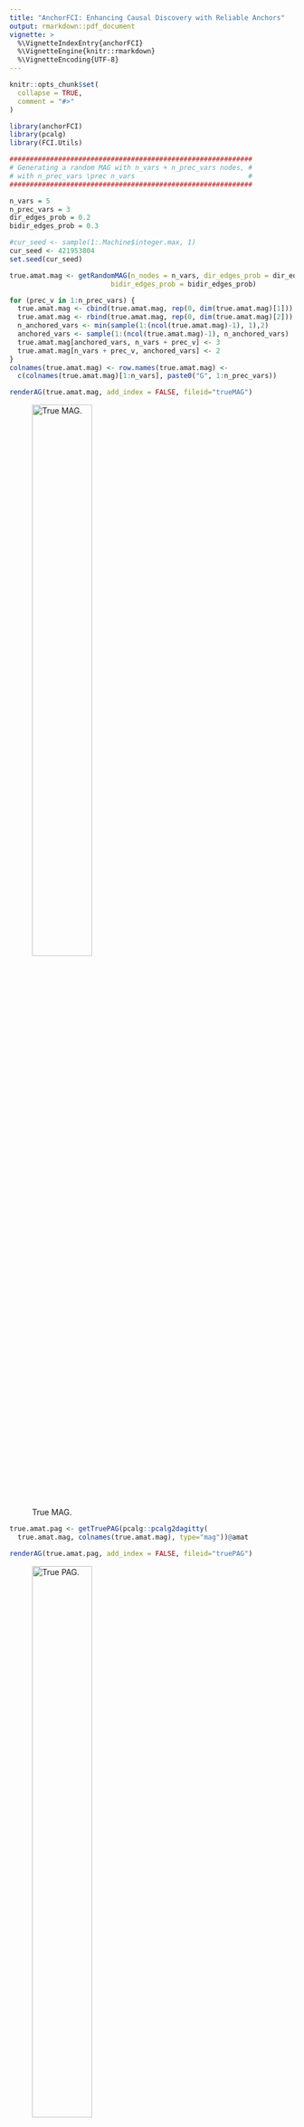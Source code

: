 ```yaml
---
title: "AnchorFCI: Enhancing Causal Discovery with Reliable Anchors"
output: rmarkdown::pdf_document
vignette: >
  %\VignetteIndexEntry{anchorFCI}
  %\VignetteEngine{knitr::rmarkdown}
  %\VignetteEncoding{UTF-8}
---
```


```r
knitr::opts_chunk$set(
  collapse = TRUE,
  comment = "#>"
)
```

```r

library(anchorFCI)
library(pcalg)
library(FCI.Utils)
```


```r

############################################################
# Generating a random MAG with n_vars + n_prec_vars nodes, #
# with n_prec_vars \prec n_vars                            #
############################################################

n_vars = 5
n_prec_vars = 3
dir_edges_prob = 0.2
bidir_edges_prob = 0.3

#cur_seed <- sample(1:.Machine$integer.max, 1)
cur_seed <- 421953804
set.seed(cur_seed)

true.amat.mag <- getRandomMAG(n_nodes = n_vars, dir_edges_prob = dir_edges_prob,
                         bidir_edges_prob = bidir_edges_prob)

for (prec_v in 1:n_prec_vars) {
  true.amat.mag <- cbind(true.amat.mag, rep(0, dim(true.amat.mag)[1]))
  true.amat.mag <- rbind(true.amat.mag, rep(0, dim(true.amat.mag)[2]))
  n_anchored_vars <- min(sample(1:(ncol(true.amat.mag)-1), 1),2)
  anchored_vars <- sample(1:(ncol(true.amat.mag)-1), n_anchored_vars)
  true.amat.mag[anchored_vars, n_vars + prec_v] <- 3
  true.amat.mag[n_vars + prec_v, anchored_vars] <- 2
}
colnames(true.amat.mag) <- row.names(true.amat.mag) <-
  c(colnames(true.amat.mag)[1:n_vars], paste0("G", 1:n_prec_vars))

renderAG(true.amat.mag, add_index = FALSE, fileid="trueMAG")
```

![True MAG.](./tmp/trueMAG.png){#id .class width=50% height=50%}

```r
true.amat.pag <- getTruePAG(pcalg::pcalg2dagitty(
  true.amat.mag, colnames(true.amat.mag), type="mag"))@amat

renderAG(true.amat.pag, add_index = FALSE, fileid="truePAG")

```

![True PAG.](./tmp/truePAG.png){#id .class width=50% height=50%}


```r

######################################################
# Generating a random dataset following the true PAG #
######################################################

f.args <- list()
var_names <- c("A", "B", "C", "D", "E")
prec_var_names <- c("G1", "G2", "G3")
for (lab in var_names) {
  f.args[[lab]] <- list(levels = 1) # simulating continuous variables (mimics phenotpes)
}
for (lab in prec_var_names) {
  f.args[[lab]] <- list(levels = 3) # simulating anchors with three levels (mimics SNPs)
}


#cur_seed <- sample(1:.Machine$integer.max, 1)
cur_seed <- 1070843257
set.seed(cur_seed)

N = 1000
dat_out <- generateDatasetFromPAG(apag = true.amat.pag, N=N, type="mixed", f.args=f.args)
dataset <- dat_out$dat

```


```r
####################################
# Causal Discovery using AnchorFCI #
####################################

output_folder <- "./tmp/"
if (!file.exists(output_folder)) {
  dir.create(output_folder, recursive = TRUE)
}

all_vars <- c(var_names, prec_var_names)
sel_dat <- dataset[,all_vars]
indepTest <- mixedCITest
suffStat <- getMixedCISuffStat(sel_dat, all_vars)

suffStat$citestResults <- getAllCITestResults( sel_dat, indepTest, suffStat,
                                               m.max=2,
                                               citestResults_folder=output_folder)


out_anchorFCI <- anchorFCI(suffStat, indepTest,
                           var_names=var_names, var_labels=var_names,
                           prec_var_names = prec_var_names,
                           prec_var_labels = prec_var_names,
                           select_anchors = TRUE,
                           m.max=2, alpha = 0.05, fileid="fit",
                           conservative = FALSE, maj.rule = TRUE,
                           renderAll = FALSE, width=800, height = 450,
                           output_folder=output_folder)

#out_anchorFCI$amb_triplets_df

renderAG(out_anchorFCI$fit_anchor_fci@amat, add_index = FALSE, fileid="anchorFCI_outputPAG")

```

![AnchorFCI's PAG.](./tmp/anchorFCI_outputPAG.png){#id .class width=50% height=50%}


```r

#########################################
# For the sake of comparison with RFCI: #
#########################################

fit_rfci <- pcalg::rfci(suffStat, indepTest = indepTest,
                        skel.method = "stable",
                        labels = c(var_names, prec_var_names), m.max=2,
                        NAdelete = FALSE, #type = "normal",
                        alpha = 0.05,
                        verbose = TRUE, conservative = FALSE,
                        maj.rule = TRUE)

renderAG(fit_rfci@amat, add_index = FALSE, fileid="RFCI_outputPAG") # RFCI's PAG

```

![RFCI's PAG.](./tmp/RFCI_outputPAG.png){#id .class width=50% height=50%}


```r

# Uncomment the following lines to render all PAGs
# renderAG(true.amat.mag, add_index = FALSE) # True PAG
# renderAG(true.amat.pag, add_index = FALSE) # True PAG
# renderAG(fit_rfci@amat, add_index = FALSE) # RFCI's PAG
# renderAG(out_anchorFCI$fit_anchor_fci@amat, add_index = FALSE) # anchorFCI's PAG

```

```r

#################
# Computing SHD #
#################

# comparing true pag with true mag considering only var_names
sel_vars <- var_names
mec_shd <- shd_PAG(true.amat.mag[sel_vars, sel_vars], true.amat.pag[sel_vars, sel_vars])
anchor_fci_shd <- shd_PAG(true.amat.mag[sel_vars, sel_vars],
                          out_anchorFCI$fit_anchor_fci@amat[sel_vars, sel_vars]) - mec_shd
rfci_shd <- shd_PAG(true.amat.mag[sel_vars, sel_vars],
                    fit_rfci@amat[sel_vars, sel_vars]) - mec_shd

c(anchor_fci_shd=anchor_fci_shd, rfci_shd=rfci_shd)

```
